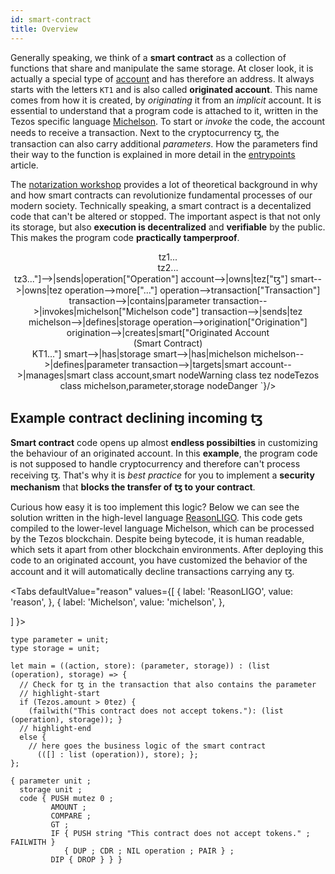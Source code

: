```yaml
---
id: smart-contract
title: Overview
---
```


Generally speaking, we think of a **smart contract** as a collection of functions that share and manipulate the same storage. At closer look, it is actually a special type of [account](../tezos_protocol/account) and has therefore an address. It always starts with the letters `KT1` and is also called **originated account**. This name comes from how it is created, by *originating* it from an *implicit* account. It is essential to understand that a program code is attached to it, written in the Tezos specific language [Michelson](michelson). To start or *invoke* the code, the account needs to receive a transaction. Next to the cryptocurrency ꜩ, the transaction can also carry additional *parameters*. How the parameters find their way to the function is explained in more detail in the [entrypoints](entrypoints) article. 

The [notarization workshop](../learn/workshops/notarization/theory/opportunities-in-a-digital-age) provides a lot of theoretical background in why and how smart contracts can revolutionize fundamental processes of our modern society. Technically speaking, a smart contract is a decentalized code that can't be altered or stopped. The important aspect is that not only its storage, but also **execution is decentralized** and **verifiable** by the public. This makes the program code **practically tamperproof**.

<center>
<Mermaid chart={`
graph TD
  account["Implicit Account<br>tz1...<br>tz2...<br>tz3..."]-->|sends|operation["Operation"]
  account-->|owns|tez["ꜩ"]
  smart-->|owns|tez
  operation-->more["..."]
  operation-->transaction["Transaction"]
  transaction-->|contains|parameter
  transaction-->|invokes|michelson["Michelson code"]
  transaction-->|sends|tez
  michelson-->|defines|storage
  operation-->origination["Origination"]
  origination-->|creates|smart["Originated Account<br>(Smart Contract)<br>KT1..."]
  smart-->|has|storage
  smart-->|has|michelson
  michelson-->|defines|parameter
  transaction-->|targets|smart
  account-->|manages|smart
  class account,smart nodeWarning
  class tez nodeTezos
  class michelson,parameter,storage nodeDanger
`}/>
</center>

## Example contract declining incoming ꜩ

**Smart contract** code opens up almost **endless possibilties** in customizing the behaviour of an originated account. In this **example**, the program code is not supposed to handle cryptocurrency and therefore can't process receiving ꜩ. That's why it is *best practice* for you to implement a **security mechanism** that **blocks the transfer of ꜩ to your contract**. 

Curious how easy it is too implement this logic? Below we can see the solution written in the high-level language [ReasonLIGO](https://www.ligolang.org). This code gets compiled to the lower-level language Michelson, which can be processed by the Tezos blockchain. Despite being bytecode, it is human readable, which sets it apart from other blockchain environments. After deploying this code to an originated account, you have customized the behavior of the account and it will automatically decline transactions carrying any ꜩ.

<Tabs
  defaultValue="reason"
  values={[
    { label: 'ReasonLIGO', value: 'reason', },
    { label: 'Michelson', value: 'michelson', },
  
  ]
}>
<TabItem value="reason">

```reason 
type parameter = unit;
type storage = unit;

let main = ((action, store): (parameter, storage)) : (list (operation), storage) => {
  // Check for ꜩ in the transaction that also contains the parameter
  // highlight-start
  if (Tezos.amount > 0tez) {
    (failwith("This contract does not accept tokens."): (list (operation), storage)); }
  // highlight-end  
  else { 
    // here goes the business logic of the smart contract
      (([] : list (operation)), store); };
};
```

</TabItem>
<TabItem value="michelson">

```reason
{ parameter unit ;
  storage unit ;
  code { PUSH mutez 0 ;
         AMOUNT ;
         COMPARE ;
         GT ;
         IF { PUSH string "This contract does not accept tokens." ; FAILWITH }
            { DUP ; CDR ; NIL operation ; PAIR } ;
         DIP { DROP } } }
```

</TabItem>
</Tabs>








